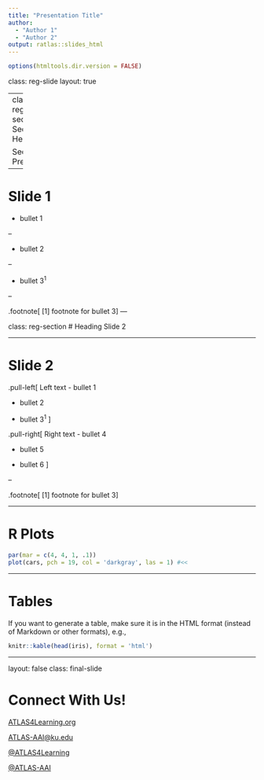 ```yaml
---
title: "Presentation Title"
author:
  - "Author 1"
  - "Author 2"
output: ratlas::slides_html
---
```


```r
options(htmltools.dir.version = FALSE)
```
class: reg-slide
layout: true

---
class: reg-section
# Section Heading

Section Presenter

---

# Slide 1

- bullet 1

--

- bullet 2

--

- bullet 3<sup>1</sup>

--

.footnote[
[1] footnote for bullet 3
]
---

class: reg-section
# Heading Slide 2

---

# Slide 2

.pull-left[
Left text 
- bullet 1

- bullet 2

- bullet 3<sup>1</sup>
]

.pull-right[
Right text 
- bullet 4

- bullet 5

- bullet 6
]

--

.footnote[
[1] footnote for bullet 3
]

---


# R Plots

```r
par(mar = c(4, 4, 1, .1))
plot(cars, pch = 19, col = 'darkgray', las = 1) #<<
```

---

# Tables

If you want to generate a table, make sure it is in the HTML format (instead of Markdown or other formats), e.g.,

```r
knitr::kable(head(iris), format = 'html')
```

---
layout: false 
class: final-slide

# Connect With Us!

<i class="fas fa-globe" style="color:#165C7D;"></i> [ATLAS4Learning.org](https://atlas4learning.org)

<i class="fas fa-envelope" style="color:#165C7D;"></i> [ATLAS-AAI@ku.edu](mailto:atlas-aai@ku.edu)

<i class="fab fa-twitter" style="color:#165C7D;"></i> [@ATLAS4Learning](https://twitter.com/atlas4learning)

<i class="fab fa-github" style="color:#165C7D;"></i> [@ATLAS-AAI](https://github.com/atlas-aai)
